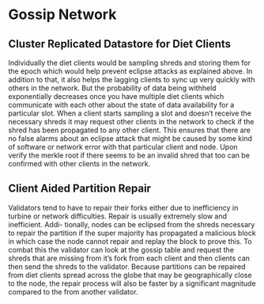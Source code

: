 # Gossip Network

## Cluster Replicated Datastore for Diet Clients
Individually the diet clients would be sampling shreds and storing them for the
epoch which would help prevent eclipse attacks as explained above. In addition
to that, it also helps the lagging clients to sync up very quickly with others in
the network. But the probability of data being withheld exponentially decreases
once you have multiple diet clients which communicate with each other about
the state of data availability for a particular slot. When a client starts sampling
a slot and doesn’t receive the necessary shreds it may request other clients in
the network to check if the shred has been propagated to any other client. This
ensures that there are no false alarms about an eclipse attack that might be
caused by some kind of software or network error with that particular client
and node. Upon verify the merkle root if there seems to be an invalid shred
that too can be confirmed with other clients in the network.

## Client Aided Partition Repair
Validators tend to have to repair their forks either due to inefficiency in turbine
or network difficulties. Repair is usually extremely slow and inefficient. Addi-
tionally, nodes can be eclipsed from the shreds necessary to repair the partition
if the super majority has propagated a malicious block in which case the node
cannot repair and replay the block to prove this. To combat this the validator
can look at the gossip table and request the shreds that are missing from it’s
fork from each client and then clients can then send the shreds to the validator.
Because partitions can be repaired from diet clients spread across the globe that
may be geographically close to the node, the repair process will also be faster
by a significant magnitude compared to the from another validator.